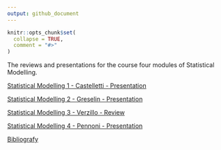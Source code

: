 ```yaml
---
output: github_document
---
```


<!-- README.md is generated from README.Rmd. Please edit that file -->
<!-- https://marcozanotti.github.io/election-forecasting-review/ -->

```r
knitr::opts_chunk$set(
  collapse = TRUE,
  comment = "#>"
)
```

The reviews and presentations for the course four modules of Statistical Modelling.  

[Statistical Modelling 1 - Castelletti - Presentation](https://marcozanotti.github.io/statistical-modeling-reviews/presentation/stat_mod1.pdf)  

[Statistical Modelling 2 - Greselin - Presentation](https://marcozanotti.github.io/statistical-modeling-reviews/presentation/stat_mod2.pdf)  

[Statistical Modelling 3 - Verzillo - Review](https://marcozanotti.github.io/statistical-modeling-reviews/presentation/stat_mod3.pdf)  

[Statistical Modelling 4 - Pennoni - Presentation](https://marcozanotti.github.io/statistical-modeling-reviews/presentation/stat_mod4.pdf)  

[Bibliografy](https://github.com/marcozanotti/statistical-modeling-reviews/tree/main/material)  